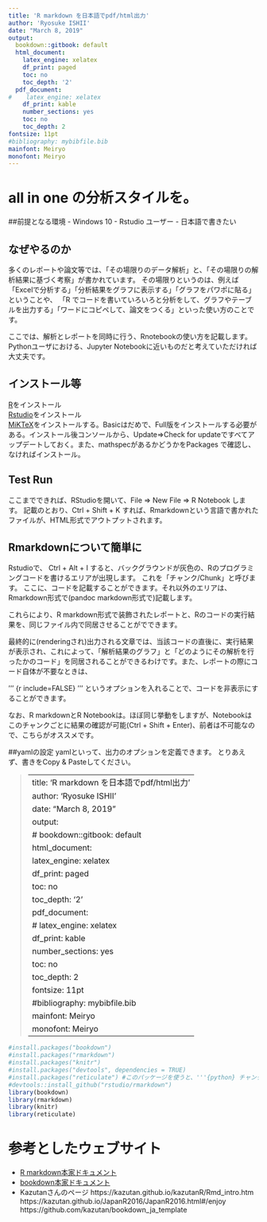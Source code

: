 ```yaml
---
title: 'R markdown を日本語でpdf/html出力'
author: 'Ryosuke ISHII'
date: "March 8, 2019"
output:
  bookdown::gitbook: default
  html_document:  
    latex_engine: xelatex
    df_print: paged
    toc: no
    toc_depth: '2'
  pdf_document:
#    latex_engine: xelatex
    df_print: kable
    number_sections: yes
    toc: no
    toc_depth: 2
fontsize: 11pt
#bibliography: mybibfile.bib
mainfont: Meiryo
monofont: Meiryo
---
```


# all in one の分析スタイルを。
##前提となる環境
- Windows 10
- Rstudio ユーザー
- 日本語で書きたい

## なぜやるのか
多くのレポートや論文等では、「その場限りのデータ解析」と、「その場限りの解析結果に基づく考察」が書かれています。
その場限りというのは、例えば「Excelで分析する」「分析結果をグラフに表示する」「グラフをパワポに貼る」ということや、
「R でコードを書いていろいろと分析をして、グラフやテーブルを出力する」「ワードにコピペして、論文をつくる」といった使い方のことです。

ここでは、解析とレポートを同時に行う、Rnotebookの使い方を記載します。
Pythonユーザにおける、Jupyter Notebookに近いものだと考えていただければ大丈夫です。


## インストール等
[R](https://cran.r-project.org/bin/windows/base/)をインストール  
[Rstudio](https://www.rstudio.com/)をインストール  
[MiKTeX](https://miktex.org/download)をインストールする。Basicはだめで、Full版をインストールする必要がある。インストール後コンソールから、Update=>Check for updateですべてアップデートしておく。また、mathspecがあるかどうかをPackages で確認し、なければインストール。


## Test Run
ここまでできれば、RStudioを開いて、File => New File => R Notebook します。
記載のとおり、Ctrl + Shift + K すれば、Rmarkdownという言語で書かれたファイルが、HTML形式でアウトプットされます。


## Rmarkdownについて簡単に

Rstudioで、 Ctrl + Alt + I すると、バックグラウンドが灰色の、Rのプログラミングコードを書けるエリアが出現します。
これを「チャンク/Chunk」と呼びます。
ここに、コードを記載することができます。それ以外のエリアは、Rmarkdown形式で(pandoc markdown形式で)記載します。  
  

これらにより、R markdown形式で装飾されたレポートと、Rのコードの実行結果を、同じファイル内で同居させることがでできます。


最終的に(renderingされ)出力される文章では、当該コードの直後に、実行結果が表示され、これによって、「解析結果のグラフ」と「どのようにその解析を行ったかのコード」を同居されることができるわけです。また、レポートの際にコード自体が不要なときは、

'''
{r include=FALSE}
'''
というオプションを入れることで、コードを非表示にすることができます。    

なお、R markdownとR Notebookは。ほぼ同じ挙動をしますが、Notebookはこのチャンクごとに結果の確認が可能(Ctrl + Shift + Enter)、前者は不可能なので、こちらがオススメです。


##yamlの設定
yamlといって、出力のオプションを定義できます。
とりあえず、書きをCopy & Pasteしてください。

>---
>title: 'R markdown を日本語でpdf/html出力'
>author: 'Ryosuke ISHII'
>date: "March 8, 2019"
>output:
>#  bookdown::gitbook: default
>  html_document:  
>    latex_engine: xelatex
>    df_print: paged
>    toc: no
>    toc_depth: '2'
>  pdf_document:
>#    latex_engine: xelatex
>    df_print: kable
>    number_sections: yes
>    toc: no
>    toc_depth: 2
>fontsize: 11pt
>#bibliography: mybibfile.bib
>mainfont: Meiryo
>monofont: Meiryo
>---



```r
#install.packages("bookdown")
#install.packages("rmarkdown")
#install.packages("knitr")
#install.packages("devtools", dependencies = TRUE)
#install.packages("reticulate") #このパッケージを使うと、'''{python} チャンクでPythonを実行する時、チャンクをまたいだ処理も可能になる
#devtools::install_github("rstudio/rmarkdown")
library(bookdown)
library(rmarkdown)
library(knitr)
library(reticulate)
```


# 参考としたウェブサイト
 - [R markdown本家ドキュメント](http://rmarkdown.rstudio.com)
 - [bookdown本家ドキュメント](https://bookdown.org/yihui/bookdown/)
 - Kazutanさんのページ
 https://kazutan.github.io/kazutanR/Rmd_intro.htm　
 https://kazutan.github.io/JapanR2016/JapanR2016.html#/enjoy  
 https://github.com/kazutan/bookdown_ja_template





